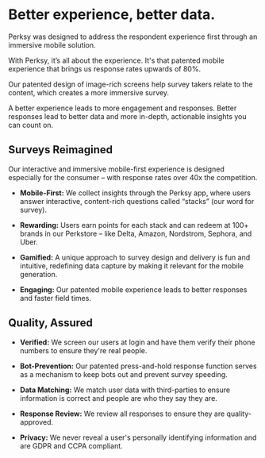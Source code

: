 
<HeroPage clname='two' />

<div className="content-container">

# Better experience, better data.

Perksy was designed to address the respondent experience first through an immersive mobile solution.

With Perksy, it’s all about the experience. It's that patented mobile experience that brings us response rates upwards of 80%.

Our patented design of image-rich screens help survey takers relate to the content, which creates a more immersive survey.

A better experience leads to more engagement and responses. Better
responses lead to better data and more in-depth, actionable insights
you can count on.

## Surveys Reimagined

Our interactive and immersive mobile-first experience is designed
especially for the consumer – with response rates over 40x the
competition.

* **Mobile-First:** We collect insights through the Perksy app, where
users answer interactive, content-rich questions called “stacks”
(our word for survey).

* **Rewarding:** Users earn points for each stack and can redeem at 100+
brands in our Perkstore – like Delta, Amazon, Nordstrom, Sephora,
and Uber.

* **Gamified:** A unique approach to survey design and delivery is fun and
intuitive, redefining data capture by making it relevant for the
mobile generation.

* **Engaging:** Our patented mobile experience leads to better responses
and faster field times.

 ## Quality, Assured

 * **Verified:** We screen our users at login and have them verify their
phone numbers to ensure they're real people.

* **Bot-Prevention:** Our patented press-and-hold response function serves
as a mechanism to keep bots out and prevent survey speeding.

* **Data Matching:** We match user data with third-parties to ensure
information is correct and people are who they say they are.

* **Response Review:** We review all responses to ensure they are
quality-approved.

* **Privacy:** We never reveal a user's personally identifying information
and are GDPR and CCPA compliant.


</div>